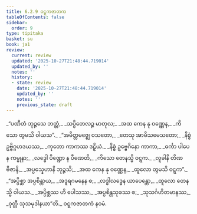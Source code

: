 ```yaml
---
title: 6.2.9 ဝဋ္ဋကဇာတက
tableOfContents: false
sidebar:
  order: 9
type: tipitaka
basket: su
book: ja1
review:
  current: review
  updated: '2025-10-27T21:48:44.719014'
  updated_by: ''
  notes: ''
  history:
  - state: review
    date: '2025-10-27T21:48:44.719014'
    updated_by: ''
    notes: ''
    previous_state: draft
---
```



<ReviewStatus review={frontmatter.review} showDetails={true} />

<HypothesisAnnotation frontmatter={frontmatter} />

<DynamicBreadcrumb />

<Division number="129" book="ja1" e="ch" v="22" p="153">

<Paragraph number="1466" type="verses" book="ja1">
_“ပဏီတံ ဘုဉ္ဇသေ ဘတ္တံ,_  
_သပ္ပိတေလဉ္စ မာတုလ;_  
_အထ ကေန နု ဝဏ္ဏေန,_  
_ကိသော တွမသိ ဝါယသ”._  

</Paragraph>

</Division>
<Division number="130" book="ja1" e="ch" v="22" p="153">

<Paragraph number="1467" type="verses" book="ja1">
_“အမိတ္တမဇ္ဈေ ဝသတော,_  
_တေသု အာမိသမေသတော;_  
_နိစ္စံ ဥဗ္ဗိဂ္ဂဟဒယဿ,_  
_ကုတော ကာကဿ ဒဠှိယံ._  

</Paragraph>

</Division>
<Division number="131" book="ja1" e="ch" v="22" p="153">

<Paragraph number="1468" type="verses" book="ja1">
_နိစ္စံ ဥဗ္ဗေဂိနော ကာကာ,_  
_ဓင်္ကာ ပါပေန ကမ္မုနာ;_  
_လဒ္ဓေါ ပိဏ္ဍော န ပီဏေတိ,_  
_ကိသော တေနသ္မိ ဝဋ္ဋက._  

</Paragraph>

</Division>
<Division number="132" book="ja1" e="ch" v="22" p="153">

<Paragraph number="1469" type="verses" book="ja1">
_လူခါနိ တိဏဗီဇာနိ,_  
_အပ္ပသ္နေဟာနိ ဘုဉ္ဇသိ;_  
_အထ ကေန နု ဝဏ္ဏေန,_  
_ထူလော တွမသိ ဝဋ္ဋက”._  

</Paragraph>

</Division>
<Division number="133" book="ja1" e="ch" v="22" p="153">

<Paragraph number="1470" type="verses" book="ja1">
_“အပ္ပိစ္ဆာ အပ္ပစိန္တာယ,_  
_အဒူရဂမနေန စ;_  
_လဒ္ဓါလဒ္ဓေန ယာပေန္တော,_  
_ထူလော တေနသ္မိ ဝါယသ._  

</Paragraph>

</Division>
<Division number="134" book="ja1" e="ch" v="22" p="153">

<Paragraph number="1471" type="verses" book="ja1">
_အပ္ပိစ္ဆဿ ဟိ ပေါသဿ,_  
_အပ္ပစိန္တသုခဿ စ;_  
_သုသင်္ဂဟိတမာနဿ,_  
_ဝုတ္တီ သုသမုဒါနယာ”တိ._  


</Paragraph>
</Division>

<Paragraph number="1472" type="center" book="ja1">
ဝဋ္ဋကဇာတကံ နဝမံ.
</Paragraph>